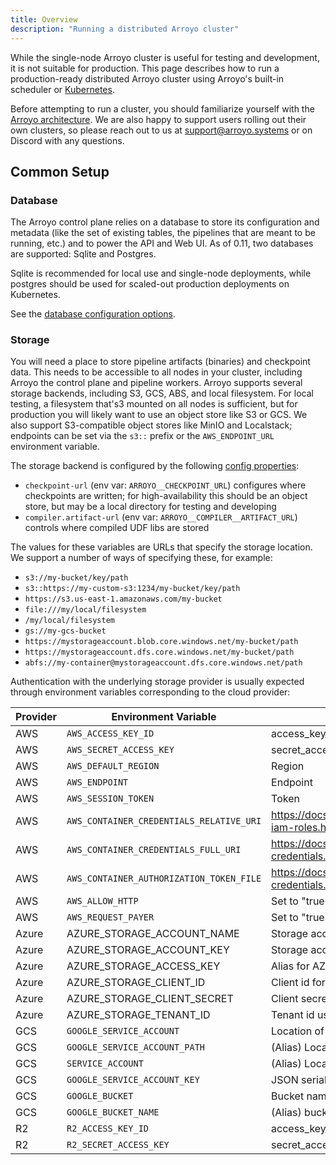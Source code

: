 ```yaml
---
title: Overview
description: "Running a distributed Arroyo cluster"
---
```


While the single-node Arroyo cluster is useful for testing and development, it
is not suitable for production. This page describes how to run a
production-ready distributed Arroyo cluster using Arroyo's built-in scheduler or
[Kubernetes](https://kubernetes.io/).

Before attempting to run a cluster, you should familiarize yourself with the [Arroyo architecture](/architecture). We
are also happy to support users rolling out their own clusters, so please reach out to us at support@arroyo.systems or
on Discord with any questions.

## Common Setup

### Database

The Arroyo control plane relies on a database to store its configuration and metadata (like the set of existing
tables, the pipelines that are meant to be running, etc.) and to power the API and Web UI. As of 0.11, two
databases are supported: Sqlite and Postgres.

Sqlite is recommended for local use and single-node deployments, while postgres should be used for scaled-out
production deployments on Kubernetes.

See the [database configuration options](/configuration#database).

### Storage

You will need a place to store pipeline artifacts (binaries) and checkpoint data. This needs to be accessible to
all nodes in your cluster, including Arroyo the control plane and pipeline workers. Arroyo
supports several storage backends, including S3, GCS, ABS, and local filesystem. For local testing, a filesystem that's3
mounted on all nodes is sufficient, but for production you will likely want to use an object store like S3 or GCS.
We also support S3-compatible object stores like MinIO and Localstack; endpoints can be set via the `s3::` prefix
or the `AWS_ENDPOINT_URL` environment variable.

The storage backend is configured by the following [config properties](/configuration):

* `checkpoint-url` (env var: `ARROYO__CHECKPOINT_URL`) configures where checkpoints are written; for
  high-availability this should be an object store, but may be a local directory
  for testing and developing
* `compiler.artifact-url` (env var: `ARROYO__COMPILER__ARTIFACT_URL`) controls where compiled UDF libs are stored


The values for these variables are URLs that specify the storage location. We support a number of ways of specifying
these, for example:

* `s3://my-bucket/key/path`
* `s3::https://my-custom-s3:1234/my-bucket/key/path`
* `https://s3.us-east-1.amazonaws.com/my-bucket`
* `file:///my/local/filesystem`
* `/my/local/filesystem`
* `gs://my-gcs-bucket`
* `https://mystorageaccount.blob.core.windows.net/my-bucket/path`
* `https://mystorageaccount.dfs.core.windows.net/my-bucket/path`
* `abfs://my-container@mystorageaccount.dfs.core.windows.net/path`

Authentication with the underlying storage provider is usually expected through environment variables corresponding
to the cloud provider:

| Provider | Environment Variable | Description |
| ----- | ----------- | ------- |
| AWS | `AWS_ACCESS_KEY_ID` | access_key_id |
| AWS | `AWS_SECRET_ACCESS_KEY` | secret_access_key |
| AWS | `AWS_DEFAULT_REGION` | Region |
| AWS | `AWS_ENDPOINT` | Endpoint |
| AWS | `AWS_SESSION_TOKEN` | Token |
| AWS | `AWS_CONTAINER_CREDENTIALS_RELATIVE_URI` | <https://docs.aws.amazon.com/AmazonECS/latest/developerguide/task-iam-roles.html> |
| AWS | `AWS_CONTAINER_CREDENTIALS_FULL_URI` | <https://docs.aws.amazon.com/sdkref/latest/guide/feature-container-credentials.html> |
| AWS | `AWS_CONTAINER_AUTHORIZATION_TOKEN_FILE` | <https://docs.aws.amazon.com/sdkref/latest/guide/feature-container-credentials.html> |
| AWS | `AWS_ALLOW_HTTP` | Set to "true" to permit HTTP connections without TLS |
| AWS | `AWS_REQUEST_PAYER` | Set to "true" to permit operations on requester-pays buckets |
| Azure | AZURE_STORAGE_ACCOUNT_NAME | Storage account name |
| Azure | AZURE_STORAGE_ACCOUNT_KEY | Storage account master key |
| Azure | AZURE_STORAGE_ACCESS_KEY | Alias for AZURE_STORAGE_ACCOUNT_KEY |
| Azure | AZURE_STORAGE_CLIENT_ID | Client id for service principal authorization |
| Azure | AZURE_STORAGE_CLIENT_SECRET | Client secret for service principal authorization |
| Azure | AZURE_STORAGE_TENANT_ID | Tenant id used in oauth flows |
| GCS | `GOOGLE_SERVICE_ACCOUNT` | Location of service account file |
| GCS | `GOOGLE_SERVICE_ACCOUNT_PATH` | (Alias) Location of service account file |
| GCS | `SERVICE_ACCOUNT` | (Alias) Location of service account file |
| GCS | `GOOGLE_SERVICE_ACCOUNT_KEY` | JSON serialized service account key |
| GCS | `GOOGLE_BUCKET` | Bucket name |
| GCS | `GOOGLE_BUCKET_NAME` | (Alias) bucket name |
| R2 | `R2_ACCESS_KEY_ID` | access_key_id |
| R2 | `R2_SECRET_ACCESS_KEY` | secret_access_key |